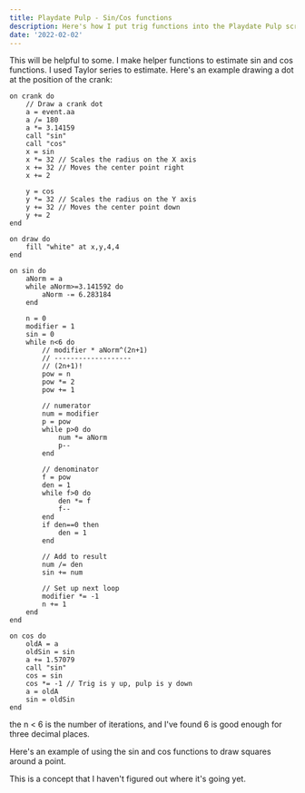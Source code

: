 ```yaml
---
title: Playdate Pulp - Sin/Cos functions
description: Here's how I put trig functions into the Playdate Pulp scripting language
date: '2022-02-02'
---
```


This will be helpful to some. I make helper functions to estimate sin and cos functions. I used Taylor series to estimate. Here's an example drawing a dot at the position of the crank:

```js:Player
on crank do
	// Draw a crank dot
	a = event.aa
	a /= 180
	a *= 3.14159
	call "sin"
	call "cos"
	x = sin
	x *= 32 // Scales the radius on the X axis
	x += 32 // Moves the center point right
	x += 2

	y = cos
	y *= 32 // Scales the radius on the Y axis
	y += 32 // Moves the center point down
	y += 2
end

on draw do
	fill "white" at x,y,4,4
end

on sin do
	aNorm = a
	while aNorm>=3.141592 do
		aNorm -= 6.283184
	end

	n = 0
	modifier = 1
	sin = 0
	while n<6 do
		// modifier * aNorm^(2n+1)
		// -------------------
		// (2n+1)!
		pow = n
		pow *= 2
		pow += 1

		// numerator
		num = modifier
		p = pow
		while p>0 do
			num *= aNorm
			p--
		end

		// denominator
		f = pow
		den = 1
		while f>0 do
			den *= f
			f--
		end
		if den==0 then
			den = 1
		end

		// Add to result
		num /= den
		sin += num

		// Set up next loop
		modifier *= -1
		n += 1
	end
end

on cos do
	oldA = a
	oldSin = sin
	a += 1.57079
	call "sin"
	cos = sin
	cos *= -1 // Trig is y up, pulp is y down
	a = oldA
	sin = oldSin
end
```

the n < 6 is the number of iterations, and I've found 6 is good enough for three decimal places.

Here's an example of using the sin and cos functions to draw squares around a point.

<ReactPlayer url="https://youtu.be/Fs41lkmhgh0" />

This is a concept that I haven't figured out where it's going yet.

